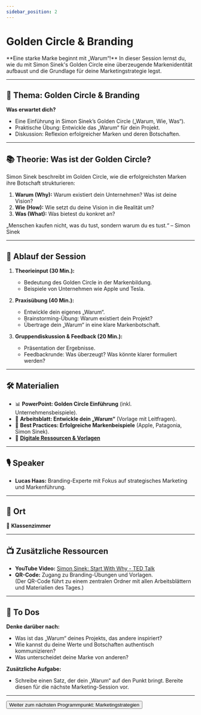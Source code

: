 ```yaml
---
sidebar_position: 2
---
```


# Golden Circle & Branding

<Admonition type="info" icon="🎨">
  **Eine starke Marke beginnt mit „Warum“!** In dieser Session lernst du, wie du
  mit Simon Sinek's Golden Circle eine überzeugende Markenidentität aufbaust und
  die Grundlage für deine Marketingstrategie legst.
</Admonition>

---

## 🎯 **Thema:** Golden Circle & Branding

**Was erwartet dich?**

- Eine Einführung in Simon Sinek’s Golden Circle („Warum, Wie, Was“).
- Praktische Übung: Entwickle das „Warum“ für dein Projekt.
- Diskussion: Reflexion erfolgreicher Marken und deren Botschaften.

---

## 📚 **Theorie: Was ist der Golden Circle?**

Simon Sinek beschreibt im Golden Circle, wie die erfolgreichsten Marken ihre Botschaft strukturieren:

1. **Warum (Why):** Warum existiert dein Unternehmen? Was ist deine Vision?
2. **Wie (How):** Wie setzt du deine Vision in die Realität um?
3. **Was (What):** Was bietest du konkret an?

<Admonition type="quote" icon="💡">
  „Menschen kaufen nicht, was du tust, sondern warum du es tust.“ – Simon Sinek
</Admonition>

<YouTube id="Jeg3lIK8lro" title="Simon Sinek: Start With Why - TED Talk" />

---

## 📝 **Ablauf der Session**

1. **Theorieinput (30 Min.):**

   - Bedeutung des Golden Circle in der Markenbildung.
   - Beispiele von Unternehmen wie Apple und Tesla.

2. **Praxisübung (40 Min.):**

   - Entwickle dein eigenes „Warum“.
   - Brainstorming-Übung: Warum existiert dein Projekt?
   - Übertrage dein „Warum“ in eine klare Markenbotschaft.

3. **Gruppendiskussion & Feedback (20 Min.):**
   - Präsentation der Ergebnisse.
   - Feedbackrunde: Was überzeugt? Was könnte klarer formuliert werden?

---

## 🛠️ **Materialien**

- 📊 **PowerPoint: Golden Circle Einführung** (inkl. Unternehmensbeispiele).
- 📝 **Arbeitsblatt: Entwickle dein „Warum“** (Vorlage mit Leitfragen).
- 📄 **Best Practices: Erfolgreiche Markenbeispiele** (Apple, Patagonia, Simon Sinek).
- 📂 **[Digitale Ressourcen & Vorlagen](https://drive.google.com/drive/folders/1GMZ5pg54OIcuKGARYLaR_-Cr4w9XJ9iA?usp=drive_link)**

---

## 🎙️ **Speaker**

- **Lucas Haas:** Branding-Experte mit Fokus auf strategisches Marketing und Markenführung.

---

## 📍 **Ort**

📍 **Klassenzimmer**

---

## 📺 **Zusätzliche Ressourcen**

- **YouTube Video:** [Simon Sinek: Start With Why - TED Talk](https://www.youtube.com/watch?v=Jeg3lIK8lro)
- **QR-Code:** Zugang zu Branding-Übungen und Vorlagen.  
  (Der QR-Code führt zu einem zentralen Ordner mit allen Arbeitsblättern und Materialien des Tages.)

---

## 🚀 **To Dos**

**Denke darüber nach:**

- Was ist das „Warum“ deines Projekts, das andere inspiriert?
- Wie kannst du deine Werte und Botschaften authentisch kommunizieren?
- Was unterscheidet deine Marke von anderen?

**Zusätzliche Aufgabe:**

- Schreibe einen Satz, der dein „Warum“ auf den Punkt bringt. Bereite diesen für die nächste Marketing-Session vor.

---

<Button destination="/roadmap/docs/startup-basics/yfn-school/day3/marketing-strategies">
  Weiter zum nächsten Programmpunkt: Marketingstrategien
</Button>
